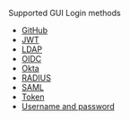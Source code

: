 Supported GUI Login methods
- [GitHub](/vault/docs/auth/github)
- [JWT](/vault/docs/auth/jwt)
- [LDAP](/vault/docs/auth/ldap)
- [OIDC](/vault/docs/auth/jwt/oidc-providers)
- [Okta](/vault/docs/auth/okta)
- [RADIUS](/vault/docs/auth/radius)
- [SAML](/vault/docs/auth/saml) <EnterpriseAlert inline="true" />
- [Token](/vault/docs/auth/token)
- [Username and password](/vault/docs/auth/userpass)

